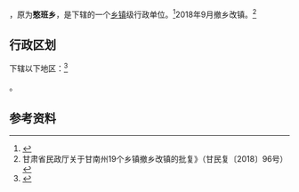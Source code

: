 {{中国乡级行政区|62/30/23/204/000}}

'''{{PAGENAMEBASE}}'''，原为'''憨班乡'''，是{{PRC admin/fullname|62/30/23/204/000|3}}下辖的一个[[乡镇|乡镇]]级行政单位。<ref>{{PRC admin/ref sgc|{{PRC admin/parent|62/30/23/204/000}}}}</ref>2018年9月撤乡改镇。<ref>甘肃省民政厅关于甘南州19个乡镇撤乡改镇的批复》（甘民复〔2018〕96号）</ref>

== 行政区划 ==
{{PAGENAMEBASE}}下辖以下地区：<ref>{{PRC admin/ref sgc|62/30/23/204/000}}</ref>

{{PRC admin/children|62/30/23/204/000}}。

== 参考资料 ==
{{reflist}}

{{PRC admin/navcat|62/30/23/204/000}}